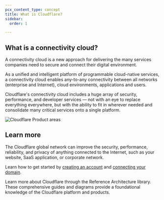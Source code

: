 ```yaml
---
pcx_content_type: concept
title: What is Cloudflare?
sidebar:
  order: 1

---
```



<Render file="what-is-cloudflare" product="fundamentals" />

## What is a connectivity cloud?

A connectivity cloud is a new approach for delivering the many services companies need to secure and connect their digital environment.

As a unified and intelligent platform of programmable cloud-native services, a connectivity cloud enables any-to-any connectivity between all networks (enterprise and Internet), cloud environments, applications and users.

Cloudflare's connectivity cloud includes a huge array of security, performance, and developer services — not with an eye to replace everything everywhere, but with the ability to fit in wherever needed and consolidate many critical services onto a single platform.

![Cloudflare Product areas](~/assets/images/fundamentals/cloudflare-areas.png)

## Learn more

<RelatedProduct header="How Cloudflare works" href="/fundamentals/concepts/how-cloudflare-works/" product="fundamentals">

The Cloudflare global network can improve the security, performance, reliability, and privacy of anything connected to the Internet, such as your website, SaaS application, or corporate network.


</RelatedProduct>

<RelatedProduct header="Connect your domain" href="/fundamentals/setup/manage-domains/connect-your-domain/" product="fundamentals">

Learn how to get started by [creating an account](/fundamentals/setup/account/create-account/) and [connecting your domain](/fundamentals/setup/manage-domains/connect-your-domain/).


</RelatedProduct>

<RelatedProduct header="Reference Architectures" href="/reference-architecture/" product="reference-architecture">

Learn more about Cloudflare through the Reference Architecture library. These comprehensive guides and diagrams provide a foundational knowledge of the Cloudflare platform and products.


</RelatedProduct>
